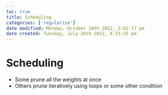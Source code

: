 ```yaml
---
toc: true
title: Scheduling
categories: ['regularize']
date modified: Monday, October 10th 2022, 2:02:17 pm
date created: Tuesday, July 26th 2022, 8:33:15 pm
---
```


# Scheduling
- Some prune all the weights at once
- Others prune iteratively using loops or some other condition



